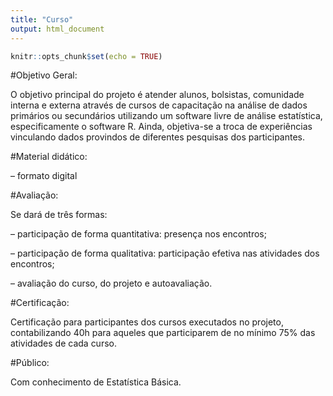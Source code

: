 ```yaml
---
title: "Curso"
output: html_document
---
```


```r
knitr::opts_chunk$set(echo = TRUE)
```

#Objetivo Geral:

O objetivo principal do projeto é atender alunos, bolsistas, comunidade interna e externa através de cursos de capacitação na análise de dados primários ou secundários utilizando um software livre de análise estatística, especificamente o software R. Ainda, objetiva-se a troca de experiências vinculando dados provindos de diferentes pesquisas dos participantes.

#Material didático:

– formato digital

#Avaliação:

Se dará de três formas:

– participação de forma quantitativa: presença nos encontros;

– participação de forma qualitativa: participação efetiva nas atividades dos encontros;

– avaliação do curso, do projeto e autoavaliação.

#Certificação:

Certificação para participantes dos cursos executados no projeto, contabilizando 40h para aqueles que participarem de no mínimo 75% das atividades de cada curso.

#Público:

Com conhecimento de Estatística Básica.